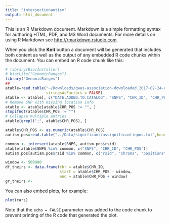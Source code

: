 ```yaml
---
title: "intersectionautism"
output: html_document
---
```


This is an R Markdown document. Markdown is a simple formatting syntax for authoring HTML, PDF, and MS Word documents. For more details on using R Markdown see <http://rmarkdown.rstudio.com>.

When you click the **Knit** button a document will be generated that includes both content as well as the output of any embedded R code chunks within the document. You can embed an R code chunk like this:

```r
# library(BiocInstaller)
# biocLite("GenomicRanges")
library("GenomicRanges")
##
atable=read.table("~/Downloads/gwas-association-downloaded_2017-02-24-autism.tsv",sep="\t",header = T,
                  stringsAsFactors = FALSE)
atable <- atable[, c("DATE.ADDED.TO.CATALOG", "SNPS", "CHR_ID", "CHR_POS")]
# Remove SNP with missing location info
atable <- atable[atable$CHR_POS != "", ]
stopifnot(atable$CHR_POS != "")
# Collapse multiple entries
atable[grepl(";", atable$CHR_POS), ]

atable$CHR_POS <- as.numeric(atable$CHR_POS)
autism.pos=read.table("../Data/significant/assignificantinpos.txt",header = T)

```


```r
common <- intersect(atable$SNPS, autism.pos$rsid)
atable[atable$SNPS %in% common, c("SNPS", "CHR_ID", "CHR_POS")]
autism.pos[autism.pos$rsid %in% common, c("rsid", "chroms", "positions")]
```

```r
window <- 500000
df_theirs <- data.frame(chr = atable$CHR_ID,
                        start = atable$CHR_POS - window,
                        end = atable$CHR_POS + window)
gr_theirs <- 
```


You can also embed plots, for example:

```r
plot(cars)
```

Note that the `echo = FALSE` parameter was added to the code chunk to prevent printing of the R code that generated the plot.
